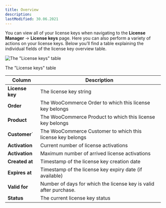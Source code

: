```yaml
---
title: Overview
description:
lastModified: 30.06.2021
---
```


You can view all of your license keys when navigating to the **License
Manager** → **License keys** page. Here you can also perform a variety of
actions on your license keys. Below you’ll find a table explaining the
individual fields of the license key overview table.

![The "License keys" table](/images/docs/license-keys/overview/license-key-overview.png)
<p className={"image-desc"}>The "License keys" table</p>

Column | Description
--- | ---
**License key** | The license key string
**Order** | The WooCommerce Order to which this license key belongs
**Product** | The WooCommerce Product to which this license key belongs
**Customer**` | The WooCommerce Customer to which this license key belongs
**Activation** | Current number of license activations
**Activation** | Maximum number of arrived license activations
**Created at** | Timestamp of the license key creation date
**Expires at** | Timestamp of the license key expiry date (if available)
**Valid for** | Number of days for which the license key is valid after purchase.
**Status** | The current license key status
